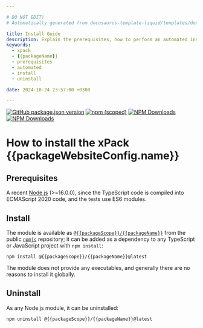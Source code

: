 ```yaml
---

# DO NOT EDIT!
# Automatically generated from docusaurus-template-liquid/templates/docusaurus.

title: Install Guide
description: Explain the prerequisites, how to perform an automated installation, how to uninstall.
keywords:
  - xpack
  - {{packageName}}
  - prerequisites
  - automated
  - install
  - uninstall

date: 2024-10-24 23:57:00 +0300

---
```


[![GitHub package.json version](https://img.shields.io/github/package-json/v/{{githubProjectOrganization}}/{{githubProjectName}})](https://github.com/{{githubProjectOrganization}}/{{githubProjectName}}/blob/mater/package.json)
[![npm (scoped)](https://img.shields.io/npm/v/@{{packageScope}}/{{packageName}}.svg)](https://www.npmjs.com/package/@{{packageScope}}/{{packageName}}/)
[![NPM Downloads](https://img.shields.io/npm/dw/%40{{packageScope}}%2F{{packageName}})](https://www.npmjs.com/package/@{{packageScope}}/{{packageName}}/)
[![NPM Downloads](https://img.shields.io/npm/d18m/%40{{packageScope}}%2F{{packageName}})](https://www.npmjs.com/package/@{{packageScope}}/{{packageName}}/)

# How to install the xPack {{packageWebsiteConfig.name}}

## Prerequisites

A recent [Node.js](https://nodejs.org) (>=16.0.0), since the TypeScript code
is compiled into ECMAScript 2020 code, and the tests use ES6 modules.

## Install

The module is available as
[`@{{packageScope}}/{{packageName}}`](https://www.npmjs.com/package/@{{packageScope}}/{{packageName}}/)
from the public [`npmjs`](https://www.npmjs.com) repository;
it can be added as a dependency to any TypeScript or JavaScript
project with `npm install`:

```console
npm install @{{packageScope}}/{{packageName}}@latest
```

The module does not provide any executables, and generally there are no
reasons to install it globally.

## Uninstall

As any Node.js module, it can be uninstalled:

```console
npm uninstall @{{packageScope}}/{{packageName}}@latest
```
